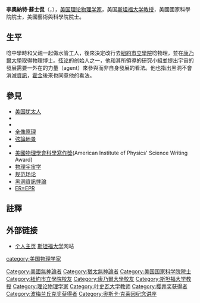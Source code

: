 {{expand|time=2015-07-04T06:53:28+00:00}}
{{NoteTA
|G1=物理學
|1=zh-cn:伦纳德; zh-hant:李奧納特;
|2=zh-cn:萨斯坎德; zh-hk:蘇士侃;zh-tw:色斯金;
}}
{{Infobox Scientist
|box_width         = 300px
|name              = 李奧納特·蘇士侃<br>Leonard Susskind
|image             = LeonardSusskindStanford2009.jpg
|image_size        = 300px
|caption           = 李奧納特·蘇士侃
|birth_date        = {{birth date and age|1940|5|20}}<ref name=lennyfest>His 60th birthday was celebrated with a special symposium at Stanford University on May 20–21, 2000.[http://www.stanford.edu/dept/physics/events/lennyfest.html] {{Wayback|url=http://www.stanford.edu/dept/physics/events/lennyfest.html |date=20131017092157 }}</ref>
|birth_place       = {{USA}}[[纽约州|纽约州]][[纽约|纽约]][[南布朗克斯|南布朗克斯]]
|death_date        = 
|death_place       = 
|residence         = {{USA}}
|citizenship       = 
|nationality       = {{USA}}
|ethnicity         = [[美國猶太裔|美國猶太裔]]
|fields            = [[物理学家|物理学家]]
|workplaces        = [[叶史瓦大学|叶史瓦大学]]<br/>[[臺拉維夫大學|臺拉維夫大學]]<br/>[[史丹佛大學|史丹佛大學]]<br/>
|alma_mater        = [[纽约市立学院|纽约市立学院]]<br/>[[康乃尔大学|康乃尔大学]] 
|doctoral_advisor  = [[彼得·A·卡拉瑟斯|彼得·A·卡拉瑟斯]] 
|academic_advisors = 
|doctoral_students = [[巴拉特·拉特拉|巴拉特·拉特拉]]
|notable_students  = 
|known_for         = [[全像原理|全像原理]]<br/>[[弦景觀|弦景觀]]<br/>[[夸克禁閉|夸克禁閉]]<br/>[[哈密頓格點規範場論|哈密頓格點規範場論]] 
|author_abbrev_bot = 
|author_abbrev_zoo = 
|influences        = 
|influenced        = 
|prizes            = 奧斯卡·克萊因獎章（2008）<br>[[美國物理學會科學寫作獎|美國物理學會科學寫作獎]]<br>[[樱井奖|樱井奖]]（1998）<br>[[紐約科學院|紐約科學院]]鮑里斯·普雷格爾獎（1975）<ref name=StanfordFaculty>{{citation|url=http://www.stanford.edu/dept/physics/people/faculty/susskind_leonard.html|title=Faculty information sheet|publisher=Stanford University|accessdate=2009-09-01|archive-date=2013-03-09|archive-url=https://web.archive.org/web/20130309031920/http://www.stanford.edu/dept/physics/people/faculty/susskind_leonard.html|dead-url=no}}</ref>
|religion          = [[無神論|無神論]]<ref>{{Cite web |url=http://physicsworld.com/cws/article/print/23676 |title=Life in a landscape of possibilities |access-date=2010-09-11 |archive-date=2012-04-03 |archive-url=https://web.archive.org/web/20120403222248/http://physicsworld.com/cws/article/print/23676 |dead-url=no }}</ref>
|signature         =  <!--(filename only)-->
|footnotes         = 
}}

'''李奧納特·蘇士侃'''（{{lang-en|'''Leonard Susskind'''}}，{{bd|1940年|5月20日|||Susskind}}），[[美国|美国]][[理论物理学|理论物理学家]]，美国[[斯坦福大学|斯坦福大学]][[教授|教授]]，美國國家科學院院士，美國藝術與科學院院士。

==生平==
唸中學時和父親一起做水管工人，後來決定改行去[[紐約市立學院|紐約市立學院]]唸物理，並在[[康乃爾大學|康乃爾大學]]取得物理博士。[[弦论|弦论]]的创始人之一，他和其所領導的研究小組並提出宇宙的發展需要一外在的力量（agent）來參與而非自身發展的看法。他也指出黑洞不會消滅[[資訊|資訊]]，[[霍金|霍金]]後來也同意他的看法。

==參見==
{{refbegin|2}}
*[[美国犹太人|美国犹太人]]
*{{le|南布朗克斯|South Bronx, Bronx}}
*{{le|韓國高等科學院|Korea Institute for Advanced Study}}
*[[全像原理|全像原理]]
*[[弦論地景|弦論地景]]
*{{le|哈密頓格點規範場論|Hamiltonian lattice gauge theory}}
*[[美國物理學會科學寫作獎|美國物理學會科學寫作獎]](American Institute of Physics' Science Writing Award)
*[[物理宇宙学|物理宇宙学]]
*[[规范场论|规范场论]]
*[[黑洞資訊悖論|黑洞資訊悖論]]
*[[ER=EPR|ER=EPR]]
{{refend}}

==註釋==
{{reflist}}

==外部链接==
*[https://profiles.stanford.edu/leonard-susskind 个人主页] {{Wayback|url=https://profiles.stanford.edu/leonard-susskind |date=20201113094434 }} [[斯坦福大学|斯坦福大学]]网站

{{弦理论}}
{{樱井奖获得者}}
{{波梅兰丘克奖获得者}}
{{奥斯卡·克莱因纪念讲座}}
{{第一推动丛书}}
{{Authority control}}

{{DEFAULTSORT:Susskind, Leonard}}
[[category:美国物理学家|category:美国物理学家]]
[[Category:美國無神論者|Category:美國無神論者]]
[[Category:猶太無神論者|Category:猶太無神論者]]
[[Category:美国国家科学院院士|Category:美国国家科学院院士]]
[[Category:紐約市立學院校友|Category:紐約市立學院校友]]
[[Category:康乃爾大學校友|Category:康乃爾大學校友]]
[[Category:斯坦福大学教授|Category:斯坦福大学教授]]
[[Category:理论物理学家|Category:理论物理学家]]
[[Category:叶史瓦大学教师|Category:叶史瓦大学教师]]
[[Category:樱井奖获得者|Category:樱井奖获得者]]
[[Category:波梅兰丘克奖获得者|Category:波梅兰丘克奖获得者]]
[[Category:奥斯卡·克莱因纪念讲座|Category:奥斯卡·克莱因纪念讲座]]